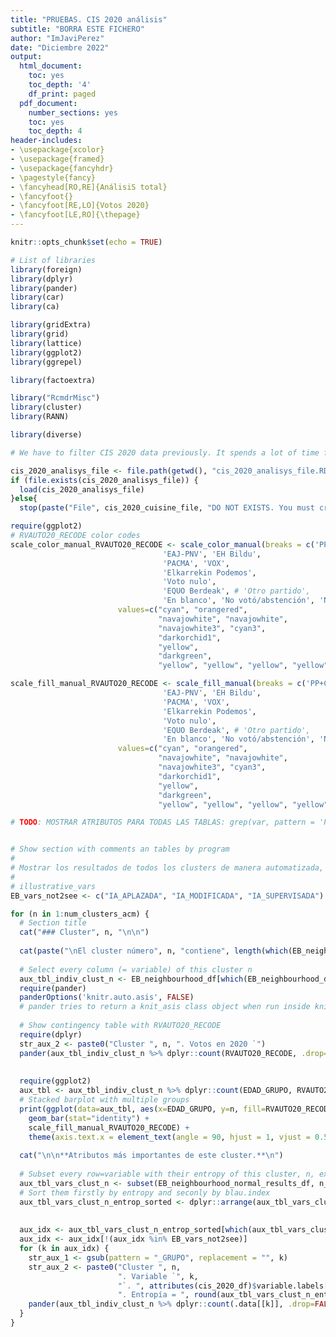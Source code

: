```yaml
---
title: "PRUEBAS. CIS 2020 análisis"
subtitle: "BORRA ESTE FICHERO"
author: "ImJaviPerez"
date: "Diciembre 2022"
output:
  html_document:
    toc: yes
    toc_depth: '4'
    df_print: paged
  pdf_document:
    number_sections: yes
    toc: yes
    toc_depth: 4
header-includes:
- \usepackage{xcolor}
- \usepackage{framed}
- \usepackage{fancyhdr}
- \pagestyle{fancy}
- \fancyhead[RO,RE]{AnálisiS total}
- \fancyfoot{}
- \fancyfoot[RE,LO]{Votos 2020}
- \fancyfoot[LE,RO]{\thepage}
---
```


```r
knitr::opts_chunk$set(echo = TRUE)
```

```r
# List of libraries
library(foreign)
library(dplyr)
library(pander)
library(car)
library(ca)

library(gridExtra)
library(grid)
library(lattice)
library(ggplot2)
library(ggrepel)

library(factoextra)

library("RcmdrMisc")
library(cluster)
library(RANN)

library(diverse)
```



```r
# We have to filter CIS 2020 data previously. It spends a lot of time for it's calculations, thus we have made those calculations in an other script and now we load those results.

cis_2020_analisys_file <- file.path(getwd(), "cis_2020_analisys_file.RData")
if (file.exists(cis_2020_analisys_file)) {
  load(cis_2020_analisys_file)
}else{
  stop(paste("File", cis_2020_cuisine_file, "DO NOT EXISTS. You must create this file using the script Cuisine.Rmd"))}
```



```r
require(ggplot2)
# RVAUTO20_RECODE color codes
scale_color_manual_RVAUTO20_RECODE <- scale_color_manual(breaks = c('PP+C\'s', 'PSE-EE-PSOE', 
                                  'EAJ-PNV', 'EH Bildu', 
                                  'PACMA', 'VOX', 
                                  'Elkarrekin Podemos', 
                                  'Voto nulo', 
                                  'EQUO Berdeak', # 'Otro partido', 
                                  'En blanco', 'No votó/abstención', 'No recuerda', 'N.C.'),
                        values=c("cyan", "orangered", 
                                 "navajowhite", "navajowhite", 
                                 "navajowhite3", "cyan3",
                                 "darkorchid1", 
                                 "yellow", 
                                 "darkgreen", 
                                 "yellow", "yellow", "yellow", "yellow"))

scale_fill_manual_RVAUTO20_RECODE <- scale_fill_manual(breaks = c('PP+C\'s', 'PSE-EE-PSOE', 
                                  'EAJ-PNV', 'EH Bildu', 
                                  'PACMA', 'VOX', 
                                  'Elkarrekin Podemos', 
                                  'Voto nulo', 
                                  'EQUO Berdeak', # 'Otro partido', 
                                  'En blanco', 'No votó/abstención', 'No recuerda', 'N.C.'),
                        values=c("cyan", "orangered", 
                                 "navajowhite", "navajowhite", 
                                 "navajowhite3", "cyan3",
                                 "darkorchid1", 
                                 "yellow", 
                                 "darkgreen", 
                                 "yellow", "yellow", "yellow", "yellow"))

```




```r

# TODO: MOSTRAR ATRIBUTOS PARA TODAS LAS TABLAS: grep(var, pattern = 'P(0-9)')


# Show section with comments an tables by program
#
# Mostrar los resultados de todos los clusters de manera automatizada, por programa
#
# illustrative_vars
EB_vars_not2see <- c("IA_APLAZADA", "IA_MODIFICADA", "IA_SUPERVISADA")

for (n in 1:num_clusters_acm) {
  # Section title
  cat("### Cluster", n, "\n\n")
  
  cat(paste("\nEl cluster número", n, "contiene", length(which(EB_neighbourhood_df$num_cluster == n)), "individuos.\n"))
  
  # Select every column (= variable) of this cluster n
  aux_tbl_indiv_clust_n <- EB_neighbourhood_df[which(EB_neighbourhood_df$num_cluster == n),]
  require(pander)
  panderOptions('knitr.auto.asis', FALSE)
  # pander tries to return a knit_asis class object when run inside knitr, but for loops/vectorized functions this results in incorrect output. The recommended way to solve this is to disable this behavior by setting knitr.auto.asis to FALSE using panderOptions. However, we also need to tell knitr to convert the table on the fly by specifying results='asis' in the chunk options
  
  # Show contingency table with RVAUTO20_RECODE
  require(dplyr)
  str_aux_2 <- paste0("Cluster ", n, ". Votos en 2020 `")
  pander(aux_tbl_indiv_clust_n %>% dplyr::count(RVAUTO20_RECODE, .drop=FALSE), caption = str_aux_2)
  
  
  require(ggplot2)
  aux_tbl <- aux_tbl_indiv_clust_n %>% dplyr::count(EDAD_GRUPO, RVAUTO20_RECODE, .drop=FALSE)
  # Stacked barplot with multiple groups
  print(ggplot(data=aux_tbl, aes(x=EDAD_GRUPO, y=n, fill=RVAUTO20_RECODE)) +
    geom_bar(stat="identity") +
    scale_fill_manual_RVAUTO20_RECODE) + 
    theme(axis.text.x = element_text(angle = 90, hjust = 1, vjust = 0.5))
  
  cat("\n\n**Atributos más importantes de este cluster.**\n")
  
  # Subset every row=variable with their entropy of this cluster, n, excluding those with 0 variety
  aux_tbl_vars_clust_n <- subset(EB_neighbourhood_normal_results_df, n_cluster == n & variety !=0)
  # Sort them firstly by entropy and seconly by blau.index
  aux_tbl_vars_clust_n_entrop_sorted <- dplyr::arrange(aux_tbl_vars_clust_n, entropy, blau.index)
  
    
  aux_idx <- aux_tbl_vars_clust_n_entrop_sorted[which(aux_tbl_vars_clust_n_entrop_sorted$entropy < 0.6), "variable"]
  aux_idx <- aux_idx[!(aux_idx %in% EB_vars_not2see)]
  for (k in aux_idx) {
    str_aux_1 <- gsub(pattern = "_GRUPO", replacement = "", k)
    str_aux_2 <- paste0("Cluster ", n, 
                        ". Variable `", k, 
                        "`. ", attributes(cis_2020_df)$variable.labels[colnames(cis_2020_df) == str_aux_1],
                        ". Entropía = ", round(aux_tbl_vars_clust_n_entrop_sorted$entropy[which(aux_idx == k)], digits = 4) )
    pander(aux_tbl_indiv_clust_n %>% dplyr::count(.data[[k]], .drop=FALSE), caption = str_aux_2)
  }
}
```



